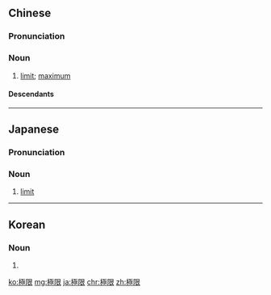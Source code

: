 {{also|极限}}
==Chinese==
{{zh-forms|s=极限}}

===Pronunciation===
{{zh-pron
|m=jíxiàn
|c=gik6 haan6
|mn=ke̍k-hān
|cat=n
}}

===Noun===
{{zh-noun}}

# [[limit]]; [[maximum]]
#: {{zh-x|挑戰 自己 的 極限|to challenge one's '''limits'''}}

====Descendants====
{{CJKV||きょくげん|극한|cực hạn}}

----

==Japanese==
{{ja-kanjitab|きょく|げん|yomi=o}}

===Pronunciation===
{{ja-pron|きょくげん|y=o}}

===Noun===
{{ja-noun|きょくげん}}

# [[limit]]

----

==Korean==
{{ko-hanjatab}}

===Noun===
{{ko-noun|hj|hangeul=극한}}

# {{hanja form of|극한|}}

[[ko:極限]]
[[mg:極限]]
[[ja:極限]]
[[chr:極限]]
[[zh:極限]]